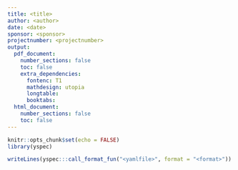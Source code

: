 ```yaml
---
title: <title>
author: <author>
date: <date>
sponsor: <sponsor>
projectnumber: <projectnumber>
output:
  pdf_document:
    number_sections: false
    toc: false
    extra_dependencies:
      fontenc: T1
      mathdesign: utopia
      longtable:
      booktabs:
  html_document:
    number_sections: false
    toc: false
---
```



```r
knitr::opts_chunk$set(echo = FALSE)
library(yspec)
```


```r
writeLines(yspec:::call_format_fun("<yamlfile>", format = "<format>"))
```

